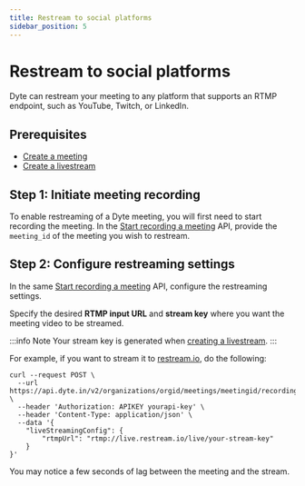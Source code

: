```yaml
---
title: Restream to social platforms
sidebar_position: 5
---
```


# Restream to social platforms

Dyte can restream your meeting to any platform that supports an RTMP
endpoint, such as YouTube, Twitch, or LinkedIn.

## Prerequisites

- [Create a meeting](/api?v=v2#/operations/create_meeting)
- [Create a livestream](/guides/livestream/livestream-dyte-meeting#step-2-create-a-live-stream)

## Step 1: Initiate meeting recording

To enable restreaming of a Dyte meeting, you will first need to start recording the meeting. In the [Start recording a meeting](/api#/operations/start_recording) API, provide the `meeting_id` of the meeting you wish to restream.

## Step 2: Configure restreaming settings

In the same [Start recording a meeting](/api#/operations/start_recording) API, configure the restreaming settings.

Specify the desired **RTMP input URL** and **stream key** where you want the meeting video to be streamed.

:::info Note
Your stream key is generated when [creating a livestream](/guides/livestream/livestream-dyte-meeting#step-2-create-a-live-stream).
:::

For example, if you want to stream it to [restream.io](https://restream.io), do
the following:

```shell
curl --request POST \
  --url https://api.dyte.in/v2/organizations/orgid/meetings/meetingid/recording \
  --header 'Authorization: APIKEY yourapi-key' \
  --header 'Content-Type: application/json' \
  --data '{
    "liveStreamingConfig": {
        "rtmpUrl": "rtmp://live.restream.io/live/your-stream-key"
    }
}'
```

You may notice a few seconds of lag between the meeting and the stream.

